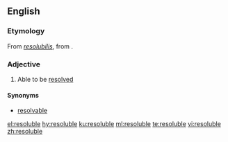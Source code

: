 {{also|résoluble}}
==English==

===Etymology===
From {{etyl|LL.|en}} ''[[resolubilis]]'', from {{etyl|la|en}} {{m|la|resolvō}}.

===Adjective===
{{en-adj}}

# Able to be [[resolved]]

====Synonyms====
* [[resolvable]]

[[el:resoluble]]
[[hy:resoluble]]
[[ku:resoluble]]
[[ml:resoluble]]
[[te:resoluble]]
[[vi:resoluble]]
[[zh:resoluble]]